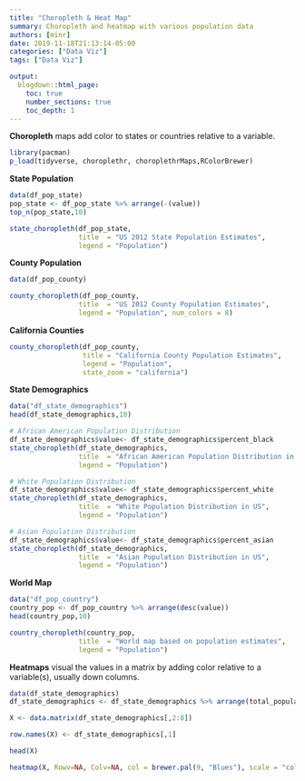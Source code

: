 ```yaml
---
title: "Choropleth & Heat Map"
summary: Choropleth and heatmap with various population data
authors: [minr]
date: 2019-11-18T21:13:14-05:00
categories: ["Data Viz"]
tags: ["Data Viz"]

output:
  blogdown::html_page:
    toc: true
    number_sections: true
    toc_depth: 1  
---
```


**Choropleth** maps add color to states or countries relative to a variable.
```r
library(pacman)
p_load(tidyverse, choroplethr, choroplethrMaps,RColorBrewer)
```

**State Population**
```r
data(df_pop_state)
pop_state <- df_pop_state %>% arrange(-(value))
top_n(pop_state,10)
```

```r
state_choropleth(df_pop_state, 
                 title  = "US 2012 State Population Estimates", 
                 legend = "Population")
```





**County Population**
```r
data(df_pop_county)
```


```r
county_choropleth(df_pop_county,
                 title  = "US 2012 County Population Estimates", 
                 legend = "Population", num_colors = 8)
```


**California Counties**
```r
county_choropleth(df_pop_county, 
                  title = "California County Population Estimates", 
                  legend = "Population",
                  state_zoom = "california")
```


**State Demographics**
```r
data("df_state_demographics")
head(df_state_demographics,10)
```


```r
# African American Population Distribution
df_state_demographics$value<- df_state_demographics$percent_black
state_choropleth(df_state_demographics, 
                 title  = "African American Population Distribution in US", 
                 legend = "Population")
```



```r
# White Population Distribution
df_state_demographics$value<- df_state_demographics$percent_white
state_choropleth(df_state_demographics, 
                 title  = "White Population Distribution in US", 
                 legend = "Population")
```



```r
# Asian Population Distribution
df_state_demographics$value<- df_state_demographics$percent_asian
state_choropleth(df_state_demographics, 
                 title  = "Asian Population Distribution in US", 
                 legend = "Population")
```


**World Map**
```r
data("df_pop_country")
country_pop <- df_pop_country %>% arrange(desc(value))
head(country_pop,10)

```
```r
country_choropleth(country_pop, 
                 title  = "World map based on population estimates", 
                 legend = "Population")
```


**Heatmaps** visual the values in a matrix by adding color relative to a variable(s), usually down columns.
```r
data(df_state_demographics)
df_state_demographics <- df_state_demographics %>% arrange(total_population)

X <- data.matrix(df_state_demographics[,2:8])

row.names(X) <- df_state_demographics[,1]

head(X)
```

```r
heatmap(X, Rowv=NA, Colv=NA, col = brewer.pal(9, "Blues"), scale = "column")
```

